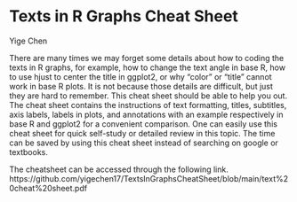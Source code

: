 # Texts in R Graphs Cheat Sheet

Yige Chen

 There are many times we may forget some details about how to coding the texts in R graphs, for example, how to change the text angle in base R, how to use hjust to center the title in ggplot2, or why "color" or "title" cannot work in base R plots. It is not because those details are difficult, but just they are hard to remember. This cheat sheet should be able to help you out. 
  The cheat sheet contains the instructions of text formatting, titles, subtitles, axis labels, labels in plots, and annotations with an example respectively in base R and ggplot2 for a convenient comparison. One can easily use this cheat sheet for quick self-study or detailed review in this topic. The time can be saved by using this cheat sheet instead of searching on google or textbooks.


The cheatsheet can be accessed through the following link.
https://github.com/yigechen17/TextsInGraphsCheatSheet/blob/main/text%20cheat%20sheet.pdf